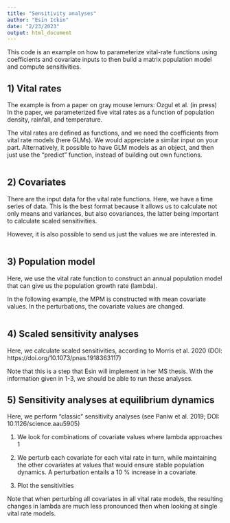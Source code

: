 ```yaml
---
title: "Sensitivity analyses"
author: "Esin Ickin"
date: "2/23/2023"
output: html_document
---
```


This code is an example on how to parameterize vital-rate functions using coefficients and covariate inputs to then build a matrix population model and compute sensitivities.

## 1) Vital rates

The example is from a paper on gray mouse lemurs: Ozgul et al. (in press)
In the paper, we parameterized five vital rates as a function of population density, rainfall, and temperature.

The vital rates are defined as functions, and we need the coefficients from vital rate models (here GLMs). We would appreciate a similar input on your part. Alternatively, it possible to have GLM models as an object, and then just use the "predict" function, instead of building out own functions. 

```r


```

## 2) Covariates

There are the input data for the vital rate functions. Here, we have a time series of data. This is the best format because it allows us to calculate not only means and variances, but also covariances, the latter being important to calculate scaled sensitivities. 

However, it is also possible to send us just the values we are interested in.

```r

```

## 3) Population model

Here, we use the vital rate function to construct an annual population model that can give us the population growth rate (lambda).

In the following example, the MPM is constructed with mean covariate values.
In the perturbations, the covariate values are changed.

```r

```

## 4) Scaled sensitivity analyses 

Here, we calculate scaled sensitivities, according to Morris et al. 2020 (DOI: https://doi.org/10.1073/pnas.1918363117)

Note that this is a step that Esin will implement in her MS thesis. With the information given in 1-3, we should be able to run these analyses.


## 5) Sensitivity analyses at equilibrium dynamics 

Here, we perform "classic" sensitivity analyses (see Paniw et al. 2019; DOI: 10.1126/science.aau5905)

1. We look for combinations of covariate values where lambda approaches 1


2. We perturb each covariate for each vital rate in turn, while maintaining the other covariates at values that would ensure stable population dynamics. A perturbation entails a 10 % increase in a covariate.   


3. Plot the sensitivities 

Note that when perturbing all covariates in all vital rate models, the resulting changes in lambda are much less pronounced then when looking at single vital rate models.  


